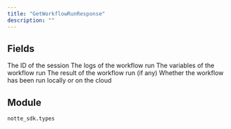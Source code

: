 ```yaml
---
title: "GetWorkflowRunResponse"
description: ""
---
```




## Fields

<ParamField path="workflow_id" type="str" required>
</ParamField>

<ParamField path="workflow_run_id" type="str" required>
</ParamField>

<ParamField path="created_at" type="datetime" required>
</ParamField>

<ParamField path="updated_at" type="datetime" required>
</ParamField>

<ParamField path="status" type="Literal['closed', 'active', 'failed']" required>
</ParamField>

<ParamField path="session_id" type="UnionType[str, None]">
  The ID of the session
</ParamField>

<ParamField path="logs" type="list[str]" required>
  The logs of the workflow run
</ParamField>

<ParamField path="variables" type="UnionType[Dict[str, Any], None]" required>
  The variables of the workflow run
</ParamField>

<ParamField path="result" type="UnionType[str, None]">
  The result of the workflow run (if any)
</ParamField>

<ParamField path="local" type="bool" default="False">
  Whether the workflow has been run locally or on the cloud
</ParamField>


## Module

`notte_sdk.types`
